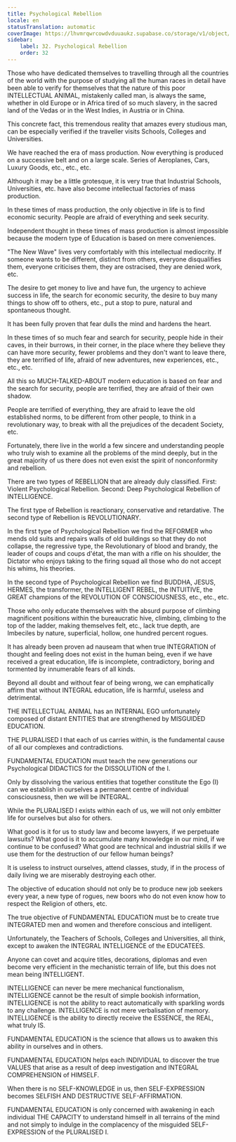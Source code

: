 ```yaml
---
title: Psychological Rebellion
locale: en
statusTranslation: automatic
coverImage: https://lhvmrqwrcowdvduuaukz.supabase.co/storage/v1/object/public/strapi-uploads/small_cover-educacion-fundamental.webp-2d51a7828a2b1309555be27f7e2a61a0.webp
sidebar:
    label: 32. Psychological Rebellion
    order: 32
---
```

Those who have dedicated themselves to travelling through all the countries of the world with the purpose of studying all the human races in detail have been able to verify for themselves that the nature of this poor INTELLECTUAL ANIMAL, mistakenly called man, is always the same, whether in old Europe or in Africa tired of so much slavery, in the sacred land of the Vedas or in the West Indies, in Austria or in China.

This concrete fact, this tremendous reality that amazes every studious man, can be especially verified if the traveller visits Schools, Colleges and Universities.

We have reached the era of mass production. Now everything is produced on a successive belt and on a large scale. Series of Aeroplanes, Cars, Luxury Goods, etc., etc., etc.

Although it may be a little grotesque, it is very true that Industrial Schools, Universities, etc. have also become intellectual factories of mass production.

In these times of mass production, the only objective in life is to find economic security. People are afraid of everything and seek security.

Independent thought in these times of mass production is almost impossible because the modern type of Education is based on mere conveniences.

"The New Wave" lives very comfortably with this intellectual mediocrity. If someone wants to be different, distinct from others, everyone disqualifies them, everyone criticises them, they are ostracised, they are denied work, etc.

The desire to get money to live and have fun, the urgency to achieve success in life, the search for economic security, the desire to buy many things to show off to others, etc., put a stop to pure, natural and spontaneous thought.

It has been fully proven that fear dulls the mind and hardens the heart.

In these times of so much fear and search for security, people hide in their caves, in their burrows, in their corner, in the place where they believe they can have more security, fewer problems and they don't want to leave there, they are terrified of life, afraid of new adventures, new experiences, etc., etc., etc.

All this so MUCH-TALKED-ABOUT modern education is based on fear and the search for security, people are terrified, they are afraid of their own shadow.

People are terrified of everything, they are afraid to leave the old established norms, to be different from other people, to think in a revolutionary way, to break with all the prejudices of the decadent Society, etc.

Fortunately, there live in the world a few sincere and understanding people who truly wish to examine all the problems of the mind deeply, but in the great majority of us there does not even exist the spirit of nonconformity and rebellion.

There are two types of REBELLION that are already duly classified. First: Violent Psychological Rebellion. Second: Deep Psychological Rebellion of INTELLIGENCE.

The first type of Rebellion is reactionary, conservative and retardative. The second type of Rebellion is REVOLUTIONARY.

In the first type of Psychological Rebellion we find the REFORMER who mends old suits and repairs walls of old buildings so that they do not collapse, the regressive type, the Revolutionary of blood and brandy, the leader of coups and coups d'état, the man with a rifle on his shoulder, the Dictator who enjoys taking to the firing squad all those who do not accept his whims, his theories.

In the second type of Psychological Rebellion we find BUDDHA, JESUS, HERMES, the transformer, the INTELLIGENT REBEL, the INTUITIVE, the GREAT champions of the REVOLUTION OF CONSCIOUSNESS, etc., etc., etc.

Those who only educate themselves with the absurd purpose of climbing magnificent positions within the bureaucratic hive, climbing, climbing to the top of the ladder, making themselves felt, etc., lack true depth, are Imbeciles by nature, superficial, hollow, one hundred percent rogues.

It has already been proven ad nauseam that when true INTEGRATION of thought and feeling does not exist in the human being, even if we have received a great education, life is incomplete, contradictory, boring and tormented by innumerable fears of all kinds.

Beyond all doubt and without fear of being wrong, we can emphatically affirm that without INTEGRAL education, life is harmful, useless and detrimental.

THE INTELLECTUAL ANIMAL has an INTERNAL EGO unfortunately composed of distant ENTITIES that are strengthened by MISGUIDED EDUCATION.

THE PLURALISED I that each of us carries within, is the fundamental cause of all our complexes and contradictions.

FUNDAMENTAL EDUCATION must teach the new generations our Psychological DIDACTICS for the DISSOLUTION of the I.

Only by dissolving the various entities that together constitute the Ego (I) can we establish in ourselves a permanent centre of individual consciousness, then we will be INTEGRAL.

While the PLURALISED I exists within each of us, we will not only embitter life for ourselves but also for others.

What good is it for us to study law and become lawyers, if we perpetuate lawsuits? What good is it to accumulate many knowledge in our mind, if we continue to be confused? What good are technical and industrial skills if we use them for the destruction of our fellow human beings?

It is useless to instruct ourselves, attend classes, study, if in the process of daily living we are miserably destroying each other.

The objective of education should not only be to produce new job seekers every year, a new type of rogues, new boors who do not even know how to respect the Religion of others, etc.

The true objective of FUNDAMENTAL EDUCATION must be to create true INTEGRATED men and women and therefore conscious and intelligent.

Unfortunately, the Teachers of Schools, Colleges and Universities, all think, except to awaken the INTEGRAL INTELLIGENCE of the EDUCATEES.

Anyone can covet and acquire titles, decorations, diplomas and even become very efficient in the mechanistic terrain of life, but this does not mean being INTELLIGENT.

INTELLIGENCE can never be mere mechanical functionalism, INTELLIGENCE cannot be the result of simple bookish information, INTELLIGENCE is not the ability to react automatically with sparkling words to any challenge. INTELLIGENCE is not mere verbalisation of memory. INTELLIGENCE is the ability to directly receive the ESSENCE, the REAL, what truly IS.

FUNDAMENTAL EDUCATION is the science that allows us to awaken this ability in ourselves and in others.

FUNDAMENTAL EDUCATION helps each INDIVIDUAL to discover the true VALUES that arise as a result of deep investigation and INTEGRAL COMPREHENSION of HIMSELF.

When there is no SELF-KNOWLEDGE in us, then SELF-EXPRESSION becomes SELFISH AND DESTRUCTIVE SELF-AFFIRMATION.

FUNDAMENTAL EDUCATION is only concerned with awakening in each individual THE CAPACITY to understand himself in all terrains of the mind and not simply to indulge in the complacency of the misguided SELF-EXPRESSION of the PLURALISED I.


